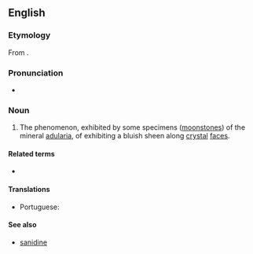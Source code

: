 ==English==
{{wikipedia}}

===Etymology===
From {{suffix|en|adularia|-escence}}.

===Pronunciation===
* {{a|US}} {{IPA|en|/ˌæd͡ʒ.ə.ləˈɹɛs.əns/}}

===Noun===
{{en-noun|-}}

# The phenomenon, exhibited by some specimens ([[moonstone]]s) of the mineral [[adularia]], of exhibiting a bluish sheen along [[crystal]] [[face]]s.

====Related terms====
* {{l|en|adularescent}}

====Translations====
{{trans-top|bluish sheen along crystal faces}}
* Portuguese: {{t|pt|adularescência|f}}
{{trans-mid}}
{{trans-bottom}}

====See also====
* [[sanidine]]